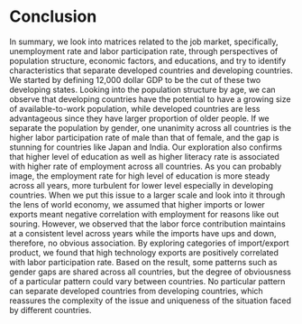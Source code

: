 # Conclusion

In summary, we look into matrices related to the job market, specifically, unemployment rate and labor participation rate, through perspectives of population structure, economic factors, and educations, and try to identify characteristics that separate developed countries and developing countries. We started by defining 12,000 dollar GDP to be the cut of these two developing states. Looking into the population structure by age, we can observe that developing countries have the potential to have a growing size of available-to-work population, while developed countries are less advantageous since they have larger proportion of older people. If we separate the population by gender, one unanimity across all countries is the higher labor participation rate of male than that of female, and the gap is stunning for countries like Japan and India. Our exploration also confirms that higher level of education as well as higher literacy rate is associated with higher rate of employment across all countries. As you can probably image, the employment rate for high level of education is more steady across all years, more turbulent for lower level especially in developing countries. When we put this issue to a larger scale and look into it through the lens of world economy, we assumed that higher imports or lower exports meant negative correlation with employment for reasons like out souring. However, we observed that the labor force contribution maintains at a consistent level across years while the imports have ups and down, therefore, no obvious association. By exploring categories of import/export product, we found that high technology exports are positively correlated with labor participation rate. Based on the result, some patterns such as gender gaps are shared across all countries, but the degree of obviousness of a particular pattern could vary between countries. No particular pattern can separate developed countries from developing countries, which reassures the complexity of the issue and uniqueness of the situation faced by different countries. 
